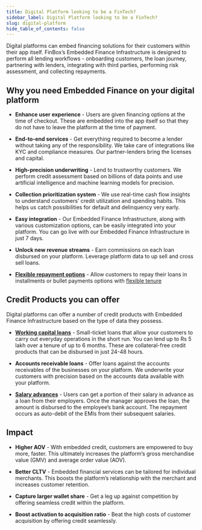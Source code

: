 ```yaml
---
title: Digital Platform looking to be a FinTech?
sidebar_label: Digital Platform looking to be a FinTech?
slug: digital-platform
hide_table_of_contents: false
---
```



Digital platforms can embed financing solutions for their customers within their app itself. FinBox’s Embedded Finance Infrastructure is designed to perform all lending workflows - onboarding customers, the loan journey, partnering with lenders, integrating with third parties, performing risk assessment, and collecting repayments.

## Why you need Embedded Finance on your digital platform

* **Enhance user experience** - Users are given financing options at the time of checkout. These are embedded into the app itself so that they do not have to leave the platform at the time of payment.

* **End-to-end services** - Get everything required to become a lender without taking any of the responsibility. We take care of integrations like KYC and compliance measures. Our partner-lenders bring the licenses and capital.

* **High-precision underwriting** - Lend to trustworthy customers. We perform credit assessment based on billions of data points and use artificial intelligence and machine learning models for precision.

* **Collection prioritization system** - We use real-time cash flow insights to understand customers’ credit utilization and spending habits. This helps us catch possibilities for default and delinquency very early.

* **Easy integration** - Our Embedded Finance Infrastructure, along with various customization options, can be easily integrated into your platform. You can go live with our Embedded Finance Infrastructure in just 7 days.

* **Unlock new revenue streams** - Earn commissions on each loan disbursed on your platform. Leverage platform data to up sell and cross sell loans.

* **[Flexible repayment options](/product/nomenclature#repayment)** - Allow customers to repay their loans in installments or bullet payments options with [flexible tenure](/product/nomenclature#repayment) 

## Credit Products you can offer 

Digital platforms can offer a number of credit products with Embedded Finance Infrastructure based on the type of data they possess.

* **[Working capital loans](/product/build/working-capital)** - Small-ticket loans that allow your customers to carry out everyday operations in the short run. You can lend up to Rs 5 lakh over a tenure of up to 6 months. These are collateral-free credit products that can be disbursed in just 24-48 hours.

* **Accounts receivable loans** - Offer loans against the accounts receivables of the businesses on your platform. We underwrite your customers with precision based on the accounts data available with your platform.

* **[Salary advances](/product/build/salary-advance)** - Users can get a portion of their salary in advance as a loan from their employers. Once the manager approves the loan, the amount is disbursed to the employee’s bank account. The repayment occurs as auto-debit of the EMIs from their subsequent salaries.

## Impact

* **Higher AOV** - With embedded credit, customers are empowered to buy more, faster. This ultimately increases the platform’s gross merchandise value (GMV) and average order value (AOV).

* **Better CLTV** - Embedded financial services can be tailored for individual merchants. This boosts the platform’s relationship with the merchant and increases customer retention. 

* **Capture larger wallet share** - Get a leg up against competition by offering seamless credit within the platform.

* **Boost activation to acquisition ratio** - Beat the high costs of customer acquisition by offering credit seamlessly. 